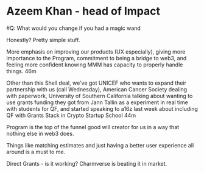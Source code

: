 # Azeem Khan - head of Impact

#Q: What would you change if you had a magic wand

Honestly? Pretty simple stuff.

More emphasis on improving our products (UX especially), giving more importance to the Program, commitment to being a bridge to web3, and feeling more confident knowing MMM has capacity to properly handle things.
46m

Other than this Shell deal, we've got UNICEF who wants to expand their partnership with us (call Wednesday), American Cancer Society dealing with paperwork, University of Southern California talking about wanting to use grants funding they got from Jann Tallin as a experiment in real time with students for QF, and started speaking to a16z last week about including QF with Grants Stack in Crypto Startup School
44m

Program is the top of the funnel good will creator for us in a way that nothing else in web3 does. 

Things like matching estimates and just having a better user experience all around is a must to me.


Direct Grants - is it working?  Charmverse is beating it in market.
